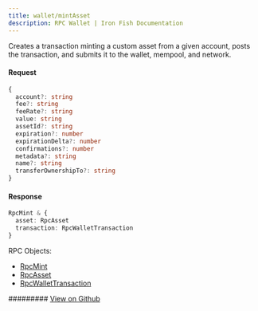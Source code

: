 ```yaml
---
title: wallet/mintAsset
description: RPC Wallet | Iron Fish Documentation
---
```


Creates a transaction minting a custom asset from a given account, posts the transaction, and submits it to the wallet, mempool, and network.

#### Request

```ts
{
  account?: string
  fee?: string
  feeRate?: string
  value: string
  assetId?: string
  expiration?: number
  expirationDelta?: number
  confirmations?: number
  metadata?: string
  name?: string
  transferOwnershipTo?: string
}
```

#### Response

```ts
RpcMint & {
  asset: RpcAsset
  transaction: RpcWalletTransaction
}
```

RPC Objects: 
- [RpcMint](/developers/documentation/rpc/objects/rpcMint)
- [RpcAsset](/developers/documentation/rpc/objects/rpcAsset)
- [RpcWalletTransaction](/developers/documentation/rpc/objects/rpcWalletTransaction)

######### [View on Github](https://github.com/iron-fish/ironfish/blob/master/ironfish/src/rpc/routes/wallet/mintAsset.ts)
